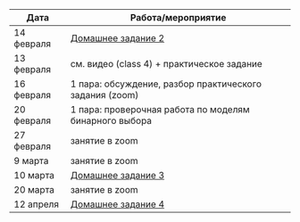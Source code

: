 Дата | Работа/мероприятие
-------- | ----------------------------------------------------------
14 февраля | <a href="CDA_hw2_2021.pdf" title=>Домашнее задание 2</a>
13 февраля | см. видео (class 4) + практическое задание
16 февраля | 1 пара: обсуждение, разбор практического задания (zoom)
20 февраля | 1 пара: проверочная работа по моделям бинарного выбора 
27 февраля | занятие в zoom
9 марта | занятие в zoom
10 марта | <a href="CDA_hw3_2021.pdf" title=>Домашнее задание 3</a>
20 марта | занятие в zoom
12 апреля | <a href="CDA_hw4_2021.pdf" title=>Домашнее задание 4</a>